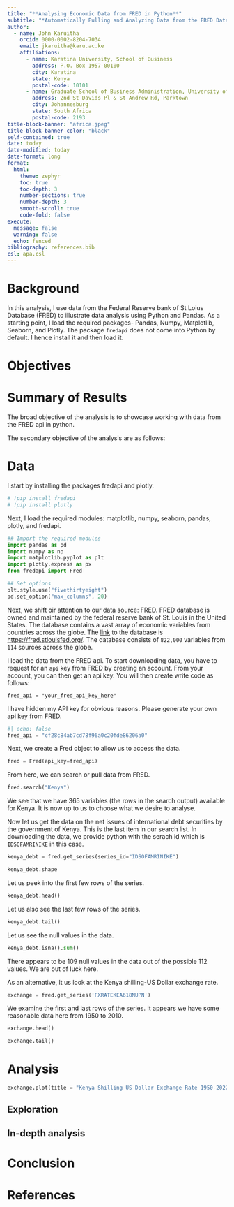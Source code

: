 ```yaml
---
title: "**Analysing Economic Data from FRED in Python**"
subtitle: "*Automatically Pulling and Analyzing Data from the FRED Databased in Python*"
author:
  - name: John Karuitha
    orcid: 0000-0002-8204-7034
    email: jkaruitha@karu.ac.ke
    affiliations:
      - name: Karatina University, School of Business
        address: P.O. Box 1957-00100
        city: Karatina
        state: Kenya
        postal-code: 10101
      - name: Graduate School of Business Administration, University of the Witwatersrand
        address: 2nd St Davids Pl & St Andrew Rd, Parktown
        city: Johannesburg
        state: South Africa
        postal-code: 2193
title-block-banner: "africa.jpeg"
title-block-banner-color: "black"
self-contained: true
date: today
date-modified: today
date-format: long
format: 
  html:
    theme: zephyr
    toc: true
    toc-depth: 3
    number-sections: true
    number-depth: 3
    smooth-scroll: true
    code-fold: false
execute: 
  message: false
  warning: false
  echo: fenced
bibliography: references.bib
csl: apa.csl
---
```


# **Background**

In this analysis, I use data from the Federal Reserve bank of St Loius Database (FRED) to illustrate data analysis using Python and Pandas. As a starting point, I load the required packages- Pandas, Numpy, Matplotlib, Seaborn, and Plotly. The package `fredapi` does not come into Python by default. I hence install it and then load it.

# **Objectives**


# **Summary of Results**


The broad objective of the analysis is to showcase working with data from the FRED api in python.

The secondary objective of the analysis are as follows:

# **Data**

I start by installing the packages fredapi and plotly.

```python
# !pip install fredapi
# !pip install plotly
```

Next, I load the required modules: matplotlib, numpy, seaborn, pandas, plotly, and fredapi.


```python
## Import the required modules
import pandas as pd
import numpy as np
import matplotlib.pyplot as plt
import plotly.express as px
from fredapi import Fred

## Set options
plt.style.use("fivethirtyeight")
pd.set_option("max_columns", 20)
```

Next, we shift oir attention to our data source: FRED. FRED database is owned and maintained by the federal reserve bank of St. Louis in the United States. The database contains a vast array of economic variables from countries across the globe. The [link](https://fred.stlouisfed.org/) to the database is <https://fred.stlouisfed.org/>. The database consists of `822,000` variables from `114` sources across the globe.

I load the data from the FRED api. To start downloading data, you have to request for an `api` key from FRED by creating an account. From your account, you can then get an api key. You will then create write code as follows:

```
fred_api = "your_fred_api_key_here"
```

I have hidden my API key for obvious reasons. Please generate your own api key from FRED. 

```python
#| echo: false
fred_api = "cf28c84ab7cd78f96a0c20fde86206a0"
```

Next, we create a Fred object to allow us to access the data.

```python
fred = Fred(api_key=fred_api)
```

From here, we can search or pull data from FRED. 

```python
fred.search("Kenya")
```

We see that we have 365 variables (the rows in the search output) available for Kenya. It is now up to us to choose what we desire to analyse. 

Now let us get the data on the net issues of international debt securities by the government of Kenya. This is the last item in our search list. In downloading the data, we provide python with the serach id which is `IDSOFAMRINIKE` in this case.

```python
kenya_debt = fred.get_series(series_id="IDSOFAMRINIKE")

kenya_debt.shape
```

Let us peek into the first  few rows of the series. 

```python
kenya_debt.head()
```

Let us also see the last few rows of the series.

```python
kenya_debt.tail()
```

 Let us see the null values in the data. 
```python
kenya_debt.isna().sum()
```

There appears to be 109 null values in the data out of the possible 112 values. We are out of luck here. 

As an alternative, lt us look at the Kenya shilling-US Dollar exchange rate. 

```python
exchange = fred.get_series('FXRATEKEA618NUPN')
```

We examine the first and last rows of the series. It appears we have some reasonable data here from 1950 to 2010.

```python
exchange.head()
```


```python
exchange.tail()
```

# **Analysis**

```python
exchange.plot(title = "Kenya Shilling US Dollar Exchange Rate 1950-2022", ylabel = "Exchange Rate", color = "red")

```

## Exploration

## In-depth analysis

# **Conclusion**

# **References**

